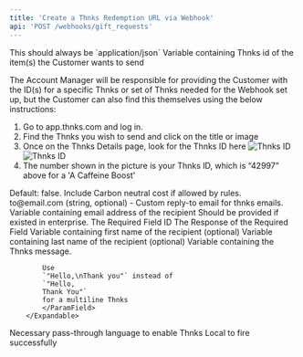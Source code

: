 ```yaml
---
title: 'Create a Thnks Redemption URL via Webhook'
api: 'POST /webhooks/gift_requests'
---
```


<ParamField header="Content-Type" type="string" default="application/json" initialValue="application/json">
This should always be `application/json`
</ParamField>
<ParamField body="gift_id" type="integer" required="true">
Variable containing Thnks id of the item(s) the Customer wants to send

The Account Manager will be responsible for providing the Customer with the ID(s) for a specific Thnks or set of Thnks needed for the Webhook set up, but the Customer can also find this themselves using the below instructions:
1. Go to app.thnks.com and log in.
2. Find the Thnks you wish to send and click on the title or image
3. Once on the Thnks Details page, look for the Thnks ID here
    <img
    className="block dark:hidden"
    src="/api_images/thnks_id.png"
    alt="Thnks ID"
    />
    <img
    className="hidden dark:block"
    src="/api_images/thnks_id.png"
    alt="Thnks ID"
    />
4. The number shown in the picture is your Thnks ID, which is “42997” above for a 'A Caffeine Boost'
</ParamField>
<ParamField body="include_carbon_neutral_cost" type="boolean" default="false">
Default: false. Include Carbon neutral cost if allowed by rules.
</ParamField>
<ParamField body="reply_to_email" type="string">
to@email.com (string, optional) - Custom reply-to email for thnks emails.
</ParamField>
<ParamField body="recipients" type="array">
        <Expandable title="properties">
            <ParamField body="email" type="string" required="true">
            Variable containing email address of the recipient
            </ParamField>
            <ParamField body="required_field_responses" type="array">
            Should be provided if existed in enterprise.
                <Expandable title="object">
                    <ParamField body="gift_request_required_field_id" type="integer" required="true">
                    The Required Field ID
                    </ParamField>
                    <ParamField body="response" type="string" required="true">
                    The Response of the Required Field
                    </ParamField>
                </Expandable>
            </ParamField>
            <ParamField body="first_name" type="string">
            Variable containing first name of the recipient (optional)
            </ParamField>
            <ParamField body="last_name" type="string">
            Variable containing last name of the recipient (optional)
            </ParamField>
            <ParamField body="message" type="string" required="true">
            Variable containing the Thnks message.

            Use
            `"Hello,\nThank you"` instead of 
            `"Hello,
            Thank You"`
            for a multiline Thnks
            </ParamField>
        </Expandable>
</ParamField>

<ParamField body="recipient_choice" type="boolean" default="false" initialValue = "false">
Necessary pass-through language to enable Thnks Local to fire successfully
</ParamField>
